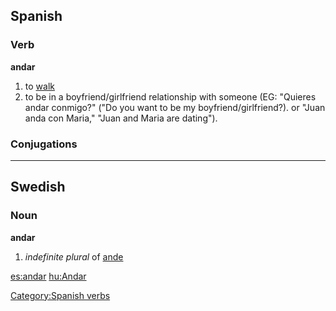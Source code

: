 ==Spanish==
===Verb===
'''andar'''
# to [[walk]]
# to be in a boyfriend/girlfriend relationship with someone (EG: "Quieres andar conmigo?" ("Do you want to be my boyfriend/girlfriend?).  or "Juan anda con Maria," "Juan and Maria are dating").

=== Conjugations ===
{{template:Es:-ar(andar)|and}}
[[Category:Spanish verbs]]
----

== Swedish ==
=== Noun ===
'''andar'''
#''indefinite plural'' of [[ande#Swedish|ande]]

[[es:andar]]
[[hu:Andar]]
